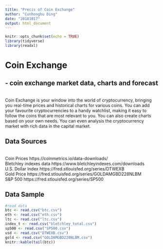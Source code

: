 ```yaml
---
title: "Precis of Coin Exchange"
author: "Cunhonghu Ding"
date: "20181017"
output: html_document
---
```


```r
knitr::opts_chunk$set(echo = TRUE)
library(tidyverse)
library(readxl)
```

# Coin Exchange 
## - coin exchange market data, charts and forecast 
<br>
Coin Exchange is your window into the world of cryptocurrency, bringing you real-time prices and historical charts for various coins. You can add your favourite cryptocurrencies to a handy watchlist, making it easy to follow the coins that are most relevant to you. You can also create charts based on your own needs. You can even analysis the cryptocurrency market with rich data in the capital market.  

## Data Sources
<br>
Coin Prices https://coinmetrics.io/data-downloads/
<br>
Bletchley indexes data https://www.bletchleyindexes.com/downloads
<br>
U.S. Dollar Index https://fred.stlouisfed.org/series/DTWEXB
<br>
Gold Price https://fred.stlouisfed.org/series/GOLDAMGBD228NLBM
<br>
S&P 500 https://fred.stlouisfed.org/series/SP500

## Data Sample
```r
#read data
btc <- read.csv("btc.csv")
eth <- read.csv("eth.csv")
ltc <- read.csv("ltc.csv")
index_t <- read.csv("bletchley_total.csv")
sp500 <- read.csv("SP500.csv")
usd <- read.csv("DTWEXB.csv")
gold <- read.csv("GOLDAMGBD228NLBM.csv")
knitr::kable(tail(btc))
```



